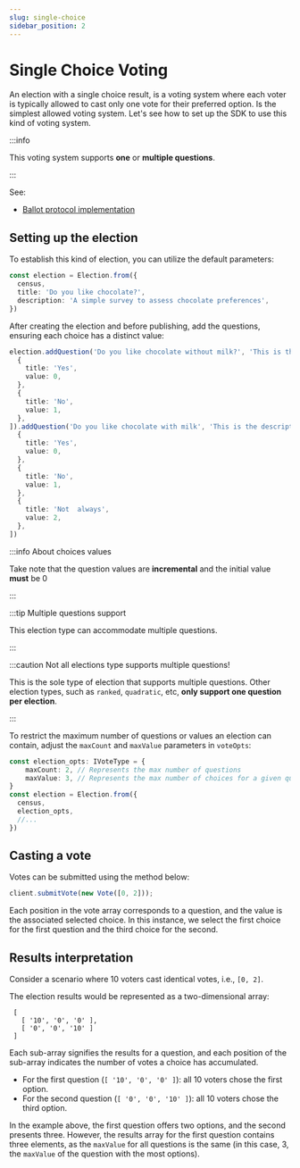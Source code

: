 ```yaml
---
slug: single-choice
sidebar_position: 2
---
```


# Single Choice Voting

An election with a single choice result, is a voting system where each voter is typically allowed to cast only one vote
for their preferred option. Is the simplest allowed voting system. Let's see how to set up the SDK to use this kind of
voting system.

:::info

This voting system supports **one** or **multiple questions**.

:::

See:

- [Ballot protocol implementation](/protocol/ballot#single-choice)

## Setting up the election

To establish this kind of election, you can utilize the default parameters:

```ts
const election = Election.from({
  census,
  title: 'Do you like chocolate?',
  description: 'A simple survey to assess chocolate preferences',
})
```

After creating the election and before publishing, add the questions, ensuring each choice has a distinct value:

```ts
election.addQuestion('Do you like chocolate without milk?', 'This is the description', [
  {
    title: 'Yes',
    value: 0,
  },
  {
    title: 'No',
    value: 1,
  },
]).addQuestion('Do you like chocolate with milk', 'This is the description', [
  {
    title: 'Yes',
    value: 0,
  },
  {
    title: 'No',
    value: 1,
  },
  {
    title: 'Not  always',
    value: 2,
  },
])
```

:::info About choices values

Take note that the question values  are **incremental** and the initial value **must** be 0

:::

:::tip Multiple questions support

This election type can accommodate multiple questions.

:::

:::caution Not all elections type supports multiple questions!

This is the sole type of election that supports multiple questions. Other election types, such as `ranked`, `quadratic`,
etc, **only support one question per election**.

:::

To restrict the maximum number of questions or values an election can contain, adjust the `maxCount` and
`maxValue` parameters in `voteOpts`:

```ts
const election_opts: IVoteType = {
    maxCount: 2, // Represents the max number of questions
    maxValue: 3, // Represents the max number of choices for a given question.
}
const election = Election.from({
  census,
  election_opts,
  //...
})
````

## Casting a vote

Votes can be submitted using the method below:

```ts
client.submitVote(new Vote([0, 2]));
```

Each position in the vote array corresponds to a question, and the value is the associated selected choice. In this
instance, we select the first choice for the first question and the third choice for the second.

## Results interpretation

Consider a scenario where 10 voters cast identical votes, i.e., `[0, 2]`.

The election results would be represented as a two-dimensional array:

```
 [
   [ '10', '0', '0' ],
   [ '0', '0', '10' ]
 ]
```

Each sub-array signifies the results for a question, and each position of the sub-array indicates the number of votes a
choice has accumulated.

- For the first question (`[ '10', '0', '0' ]`): all 10 voters chose the first option.
- For the second question (`[ '0', '0', '10' ]`): all 10 voters chose the third option.

In the example above, the first question offers two options, and the second presents three. However, the results array
for the first question contains three elements, as the `maxValue` for all questions is the same (in this case, 3, the
`maxValue` of the question with the most options).

